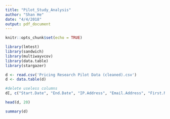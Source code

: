 ```yaml
---
title: "Pilot_Study_Analysis"
author: "Shan He"
date: "4/4/2018"
output: pdf_document
---
```


```r
knitr::opts_chunk$set(echo = TRUE)
```

```r
library(lmtest)
library(sandwich)
library(multiwayvcov)
library(data.table)
library(stargazer)
```

```r
d <- read.csv('Pricing Research Pilot Data (cleaned).csv')
d <- data.table(d)

#delete useless columns
d[, c("Start.Date", "End.Date", "IP.Address", "Email.Address", "First.Name", "Last.Name", "Custom.Data.1") := NULL]

head(d, 20)
```

```r
summary(d)
```